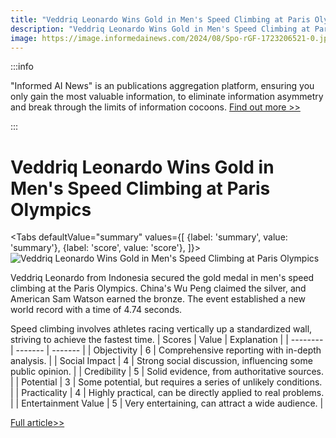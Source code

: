 ```yaml
---
title: "Veddriq Leonardo Wins Gold in Men's Speed Climbing at Paris Olympics"
description: "Veddriq Leonardo Wins Gold in Men's Speed Climbing at Paris Olympics"
image: https://image.informedainews.com/2024/08/Spo-rGF-1723206521-0.jpg
---
```



:::info

"Informed AI News" is an publications aggregation platform, ensuring you only gain the most valuable information, to eliminate information asymmetry and break through the limits of information cocoons.  [Find out more >>](/)

:::

# Veddriq Leonardo Wins Gold in Men's Speed Climbing at Paris Olympics


<Tabs
	defaultValue="summary"
	values={[
	{label: 'summary', value: 'summary'},
	{label: 'score', value: 'score'},
]}>
<TabItem value="summary">
<img
  src="https://image.informedainews.com/2024/08/Spo-rGF-1723206521-0.jpg"
  alt="Veddriq Leonardo Wins Gold in Men's Speed Climbing at Paris Olympics"
/>



Veddriq Leonardo from Indonesia secured the gold medal in men's speed climbing at the Paris Olympics. China's Wu Peng claimed the silver, and American Sam Watson earned the bronze. The event established a new world record with a time of 4.74 seconds.

Speed climbing involves athletes racing vertically up a standardized wall, striving to achieve the fastest time.
</TabItem>
<TabItem value="score">
	| Scores     | Value   | Explanation |
	| -------- | ------- | ------- |
	| Objectivity  | 6    | Comprehensive reporting with in-depth analysis.    |
	| Social Impact | 4     | Strong social discussion, influencing some public opinion.    |
	| Credibility    | 5    | Solid evidence, from authoritative sources.    |
	| Potential    | 3    | Some potential, but requires a series of unlikely conditions.    |
	| Practicality    | 4    | Highly practical, can be directly applied to real problems.    |
	| Entertainment Value    | 5    | Very entertaining, can attract a wide audience.    |
</TabItem>
</Tabs>

[Full article>>](https://asia.nikkei.com/Spotlight/Sports/Indonesia-s-Leonardo-wins-gold-in-men-s-speed-climbing-event)
